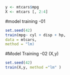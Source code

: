 


```r
y <- mtcars$mpg 
X <- mtcars [, 2:4]
```

#model training -01
```r
set.seed(42)
train(mpg~ cyl + disp + hp,
data = mtcars,
method = "lm)
```

#Model Training -02 (X,y)
```r
set.seed(42)
train(X,y, method ="lm" )
```


